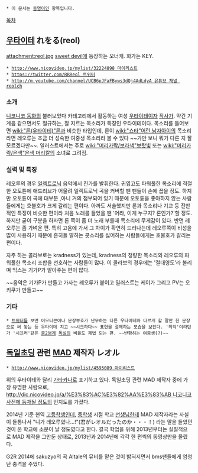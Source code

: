  * 이 문서는 [[동명이인]] 항목입니다.

[[목차]]

== [[우타이테]] れをる(reol) ==
attachment:reol.jpg
[[sweet devil]]에 등장하는 오너캐. 화가는 KEY.

 * [[http://www.nicovideo.jp/mylist/32224898 마이리스트]]
 * [[https://twitter.com/RRReol 트위터]]
 * [[http://m.youtube.com/channel/UCB6pJFaFByws3dQj4AdLdyA 유튜브 채널 reolch]]
=== 소개 ===
[[니코니코 동화]]의 불러보았다 카테고리에서 활동하는 여성 [[우타이테]]이자 [[작사가]]. 약간 기계음 같으면서도 절규하는, 잘 지르는 목소리가 특징인 우타이테이다. 목소리를 들어보면 [[wiki:"론(우타이테)"론]]과 비슷한 타입인데, 론이 [[wiki:"쇼타"어린 남자아이]]의 목소리라면 레오루는 조금 더 성숙한 여중생 목소리라 볼 수 있다 ~~가만 보니 뭐가 다른 지 잘 모르겠다만~~. 일러스트에서는 주로 [[wiki:"머리카락/보라색"보랏빛]] 또는 [[wiki:"머리카락/은색"은색 머리칼]]의 소녀로 그려짐.

=== 실력 및 특징 ===
레오루의 경우 [[일렉트로닉]] 음악에서 진가를 발휘한다. 귀엽고도 파워풀한 목소리에 적절한 오토튠에 애드리브가 어울려 일렉트로닉 곡을 커버할 땐 팬들이 손에 꼽을 정도. 하지만 오토튠이 곡에 대부분 ,아니 거의 첨부되어 있기 때문에 오토튠을 좋아하지 않는 사람들에게는 호불호가 크게 갈리는 편이다. 아까도 서술했지만 론과 목소리나 기교 등 전반적인 특징이 비슷한 편이라 처음 노래를 들었을 땐 '어라, 이게 누구지? 론인가?'할 정도. 하지만 굳이 구분을 하자면 론 쪽이 좀 더 노래 부를때 목소리에 무게감이 있다. 반면 레오루는 좀 가벼운 편. 특히 고음에 가서 그 차이가 확연히 드러나는데 레오루쪽이 비성을 많이 사용하기 때문에 흔히들 말하는 콧소리를 싫어하는 사람들에게는 호불호가 갈리는 편이다.
 
자주 하는 콜라보로는 kradness가 있는데, kradness의 청량한 목소리와 레오루의 파워풀한 목소리 조합을 선호하는 사람들이 많다. 이 콜라보의 경우에는 '절대영도'라 불리며 믹스는 기가P가 맡아주는 편이 많다.

~~음악은 기가P가 만들고 가사는 레오루가 붙이고 일러스트는 케이가 그리고 PV는 오키쿠가 만들고~~

=== 기타 ===
 * [[트위터]]를 보면 이모티콘이나 문장부호가 난무하는 다른 우타이테와 다르게 할 말만 한 문장으로 써 놓는 등 우타이테 치고 ~~시크하다~~ 표현을 절제하는 모습을 보인다. '최악'이라던가 '시끄러'같은 [[중2병]]계 [[독설]]의 비율도 제법 되는 편. ~~반항하는 여중생(?)~~


== [[독일초딩]] 관련 [[MAD]] 제작자 レオル ==
 * [[http://www.nicovideo.jp/mylist/4595089 마이리스트]]

위의 우타이테와 달리 [[가타카나]]로 표기하고 있다. 독일초딩 관련 MAD 제작자 중에 가장 유명한 사람으로, [[http://dic.nicovideo.jp/a/%E3%83%AC%E3%82%AA%E3%83%AB 니코니코 사전에 등재될 정도]]의 인지도를 가졌다.

2014년 기준 현역 [[고등학생]]인데, [[중학생]] 시절 학교 [[선생님]]한테 MAD 제작자라는 사실이 들통나서 "니가 레오루였나...!"(君がレオルだったのか・・・！) 라는 말을 들었던 것이 온 학교에 소문이 날 정도였다고 한다. 결국 학업을 위해 2013년부터는 실질적으로 MAD 제작을 그만둔 상태로, 2013년과 2014년에 각각 한 편씩의 동영상만을 올렸다.


G2R 2014에 sakuzyo의 곡 Altale의 뮤비를 맡은 것이 밝혀지면서 bms팬들에게 엄청난 충격을 주었다.
